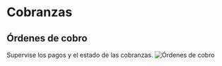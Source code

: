 # Cobranzas

## Órdenes de cobro
Supervise los pagos y el estado de las cobranzas.
![Órdenes de cobro](../../../src/images/18_orden_cobro.png)


